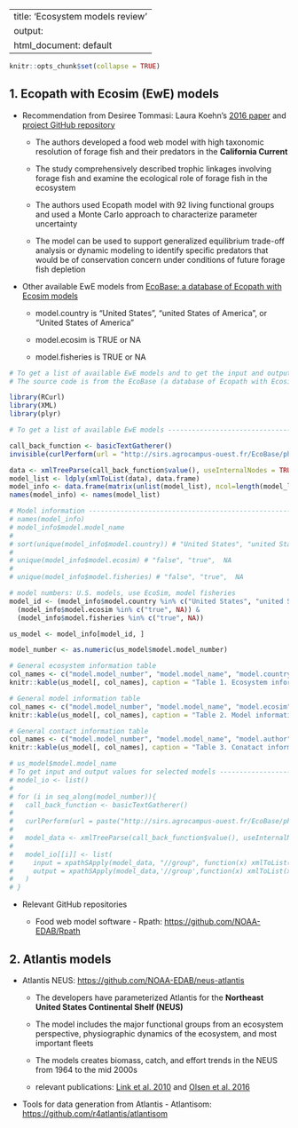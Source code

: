
---
title: 'Ecosystem models review'
output:
  html_document: default
---

```r
knitr::opts_chunk$set(collapse = TRUE)
```
            
## 1. Ecopath with Ecosim (EwE) models

- Recommendation from Desiree Tommasi: Laura Koehn's [2016 paper](https://doi.org/10.1016/j.ecolmodel.2016.05.010) and [project GitHub repository](https://github.com/koehnl/CalCurFoodWebModelECOMOD)

  - The authors developed a food web model with high taxonomic resolution of forage fish and their predators in the **California Current**
  
  - The study comprehensively described trophic linkages involving forage fish and examine the ecological role of forage fish in the ecosystem
  
  - The authors used Ecopath model with 92 living functional groups and used a Monte Carlo approach to characterize parameter uncertainty
  
  - The model can be used to support generalized equilibrium trade-off analysis or dynamic modeling to identify specific predators that would be of conservation concern under conditions of future forage fish depletion
  
- Other available EwE models from [EcoBase: a database of Ecopath with Ecosim models](http://ecobase.ecopath.org/#docs)

  - model.country is "United States", "united States of America", or "United States of America"
  
  - model.ecosim is TRUE or NA
  
  - model.fisheries is TRUE or NA

```r
# To get a list of available EwE models and to get the input and output values for selected models
# The source code is from the EcoBase (a database of Ecopath with Ecosim models) website: http://ecobase.ecopath.org/#docs

library(RCurl)
library(XML)
library(plyr)

# To get a list of available EwE models -----------------------------------

call_back_function <- basicTextGatherer()
invisible(curlPerform(url = "http://sirs.agrocampus-ouest.fr/EcoBase/php/webser/soap-client_3.php", writefunction = call_back_function$update))

data <- xmlTreeParse(call_back_function$value(), useInternalNodes = TRUE)
model_list <- ldply(xmlToList(data), data.frame)
model_info <- data.frame(matrix(unlist(model_list), ncol=length(model_list), byrow=FALSE))
names(model_info) <- names(model_list)

# Model information -------------------------------------------------------
# names(model_info)
# model_info$model.model_name
# 
# sort(unique(model_info$model.country)) # "United States", "united States of America", "United States of America"
# 
# unique(model_info$model.ecosim) # "false", "true",  NA
# 
# unique(model_info$model.fisheries) # "false", "true",  NA

# model numbers: U.S. models, use EcoSim, model fisheries
model_id <- (model_info$model.country %in% c("United States", "united States of America", "United States of America")) &
  (model_info$model.ecosim %in% c("true", NA)) &
  (model_info$model.fisheries %in% c("true", NA))

us_model <- model_info[model_id, ]

model_number <- as.numeric(us_model$model.model_number)

# General ecosystem information table
col_names <- c("model.model_number", "model.model_name", "model.country", "model.ecosystem_type", "model.num_group", "model.model_year", "model.model_period")
knitr::kable(us_model[, col_names], caption = "Table 1. Ecosystem information of available EwE models.", row.names = FALSE)

# General model information table
col_names <- c("model.model_number", "model.model_name", "model.ecosim", "model.ecospace", "model.whole_food_web", "model.fisheries", "model.aquaculture", "model.environment_variability", "model.ecosyst_functioning", "model.pollution", "model.dissemination_allow", "model.is_fitted", "model.other_impact_assessment")
knitr::kable(us_model[, col_names], caption = "Table 2. Model information of available EwE models.", row.names = FALSE)

# General contact information table
col_names <- c("model.model_number", "model.model_name", "model.author", "model.contact", "model.reference", "model.url", "model.doi")
knitr::kable(us_model[, col_names], caption = "Table 3. Conatact information of available EwE models.", row.names = FALSE)

# us_model$model.model_name
# To get input and output values for selected models ---------------------------------
# model_io <- list()
# 
# for (i in seq_along(model_number)){
#   call_back_function <- basicTextGatherer()
# 
#   curlPerform(url = paste("http://sirs.agrocampus-ouest.fr/EcoBase/php/webser/soap-client.php?no_model=", model_number[i], sep = ""), writefunction = call_back_function$update, verbose = TRUE)
# 
#   model_data <- xmlTreeParse(call_back_function$value(), useInternalNodes = TRUE)
# 
#   model_io[[i]] <- list(
#     input = xpathSApply(model_data, "//group", function(x) xmlToList(x)),
#     output = xpathSApply(model_data,'//group',function(x) xmlToList(x))
#   )
# }

```

  - Relevant GitHub repositories
  
    - Food web model software - Rpath: [https://github.com/NOAA-EDAB/Rpath](https://github.com/NOAA-EDAB/Rpath)
    
## 2. Atlantis models

- Atlantis NEUS: [https://github.com/NOAA-EDAB/neus-atlantis](https://github.com/NOAA-EDAB/neus-atlantis)

  - The developers have parameterized Atlantis for the **Northeast United States Continental Shelf (NEUS)**
  
  - The model includes the major functional groups from an ecosystem perspective, physiographic dynamics of the ecosystem, and most important fleets
  
  - The models creates biomass, catch, and effort trends in the NEUS from 1964 to the mid 2000s
  
  - relevant publications: [Link et al. 2010](https://doi.org/10.1016/j.pocean.2010.09.020) and [Olsen et al. 2016](https://doi.org/10.1371/journal.pone.0146467)

- Tools for data generation from Atlantis - Atlantisom: [https://github.com/r4atlantis/atlantisom](https://github.com/r4atlantis/atlantisom)
